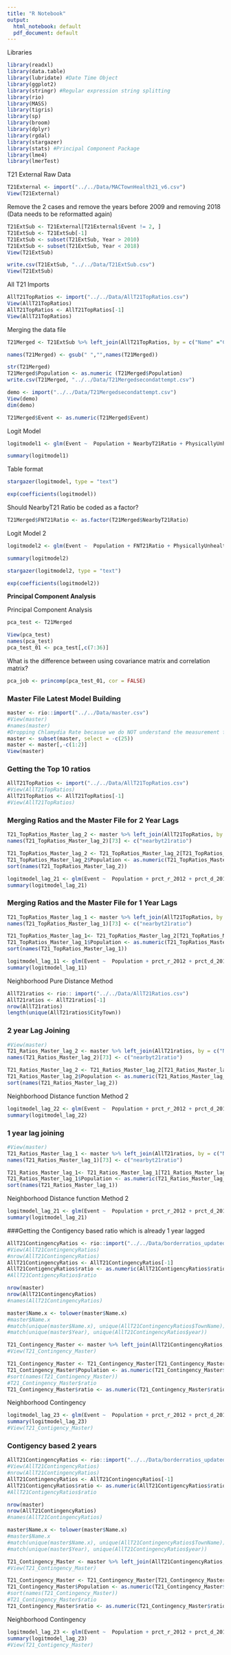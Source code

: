 ```yaml
---
title: "R Notebook"
output:
  html_notebook: default
  pdf_document: default
---
```

Libraries

```r
library(readxl)
library(data.table)
library(lubridate) #Date Time Object
library(ggplot2)
library(stringr) #Regular expression string splitting
library(rio)
library(MASS)
library(tigris)
library(sp)
library(broom)
library(dplyr)
library(rgdal)
library(stargazer)
library(stats) #Principal Component Package
library(lme4)
library(lmerTest)
```

T21 External Raw Data 
```r
T21External <- import("../../Data/MACTownHealth21_v6.csv")
View(T21External)
```

Remove the 2 cases and remove the years before 2009 and removing 2018 (Data needs to be reformatted again)
```r
T21ExtSub <- T21External[T21External$Event != 2, ]
T21ExtSub <- T21ExtSub[-1]
T21ExtSub <- subset(T21ExtSub, Year > 2010)
T21ExtSub <- subset(T21ExtSub, Year < 2018)
View(T21ExtSub)

write.csv(T21ExtSub, "../../Data/T21ExtSub.csv")
View(T21ExtSub)
```

All T21 Imports

```r
AllT21TopRatios <- import("../../Data/AllT21TopRatios.csv")
View(AllT21TopRatios)
AllT21TopRatios <- AllT21TopRatios[-1]
View(AllT21TopRatios)
```

Merging the data file
```r
T21Merged <- T21ExtSub %>% left_join(AllT21TopRatios, by = c("Name" ="CityTown", "Year" = "year"))
```

```r
names(T21Merged) <- gsub(" ","",names(T21Merged))
```

```r
str(T21Merged)
T21Merged$Population <- as.numeric (T21Merged$Population)
write.csv(T21Merged, "../../Data/T21Mergedsecondattempt.csv")
```

```r
demo <- import("../../Data/T21Mergedsecondattempt.csv")
View(demo)
dim(demo)
```



```r
T21Merged$Event <- as.numeric(T21Merged$Event)
```



Logit Model
```r
logitmodel1 <- glm(Event ~  Population + NearbyT21Ratio + PhysicallyUnhealthyDays + MentallyUnhealthyDays + PercentSmokers + PercentExcessiveDrinking + TeenBirthRate + ChlamydiaRate + PercentUnemployed + ViolentCrimeRate   , family = binomial(link = "logit"), data = T21Merged )

summary(logitmodel1)
```

Table format
```r
stargazer(logitmodel, type = "text")

```

```r
exp(coefficients(logitmodel))
```
Should NearbyT21 Ratio be coded as a factor?

```r
T21Merged$FNT21Ratio <- as.factor(T21Merged$NearbyT21Ratio)
```

Logit Model 2
```r
logitmodel2 <- glm(Event ~  Population + FNT21Ratio + PhysicallyUnhealthyDays + MentallyUnhealthyDays + PercentSmokers + PercentExcessiveDrinking + TeenBirthRate + ChlamydiaRate + PercentUnemployed + ViolentCrimeRate   , family = binomial(link = "logit"), data = T21Merged )

summary(logitmodel2)
```


```r
stargazer(logitmodel2, type = "text")
```
```r
exp(coefficients(logitmodel2))
```

**Principal Component Analysis**


Principal Component Analysis

```r
pca_test <- T21Merged
```

```r
View(pca_test)
names(pca_test)
pca_test_01 <- pca_test[,c(7:36)]
```

What is the difference between using covariance matrix and correlation matrix?

```r
pca_job <- princomp(pca_test_01, cor = FALSE)
```

### Master File Latest Model Building

```r
master <- rio::import("../../Data/master.csv")
#View(master)
#names(master)
#Dropping Chlamydia Rate becasue we do NOT understand the measurement for now.
master <- subset(master, select = -c(25))
master <- master[,-c(1:2)]
View(master)
```

### Getting the Top 10 ratios
```r
AllT21TopRatios <- import("../../Data/AllT21TopRatios.csv")
#View(AllT21TopRatios)
AllT21TopRatios <- AllT21TopRatios[-1]
#View(AllT21TopRatios)
```

### Merging Ratios and the Master File for 2 Year Lags
```r
T21_TopRatios_Master_lag_2 <- master %>% left_join(AllT21TopRatios, by = c("Name.x" ="CityTown", "year_dummy-2" = "year"))
names(T21_TopRatios_Master_lag_2)[73] <- c("nearbyt21ratio")
```

```r
T21_TopRatios_Master_lag_2 <- T21_TopRatios_Master_lag_2[T21_TopRatios_Master_lag_2$Event !=2,]
T21_TopRatios_Master_lag_2$Population <- as.numeric(T21_TopRatios_Master_lag_2$Population)
sort(names(T21_TopRatios_Master_lag_2))
```



```r
logitmodel_lag_21 <- glm(Event ~  Population + prct_r_2012 + prct_d_2012 + prct_d_2016 + prct_r_2016 + mayor_ind + nearbyt21ratio   , family = binomial(link = "logit"), data = T21_TopRatios_Master_lag_2)
summary(logitmodel_lag_21)
```

### Merging Ratios and the Master File for 1 Year Lags
```r
T21_TopRatios_Master_lag_1 <- master %>% left_join(AllT21TopRatios, by = c("Name.x" ="CityTown", "year_dummy-1" = "year"))
names(T21_TopRatios_Master_lag_1)[73] <- c("nearbyt21ratio")
```

```r
T21_TopRatios_Master_lag_1<- T21_TopRatios_Master_lag_2[T21_TopRatios_Master_lag_1$Event !=2,]
T21_TopRatios_Master_lag_1$Population <- as.numeric(T21_TopRatios_Master_lag_1$Population)
sort(names(T21_TopRatios_Master_lag_1))
```

```r
logitmodel_lag_11 <- glm(Event ~  Population + prct_r_2012 + prct_d_2012 + prct_d_2016 + prct_r_2016 + mayor_ind + nearbyt21ratio   , family = binomial(link = "logit"), data = T21_TopRatios_Master_lag_1)
summary(logitmodel_lag_11)
```

Neighborhood Pure Distance Method
```r
AllT21ratios <- rio:: import("../../Data/AllT21Ratios.csv")
AllT21ratios <- AllT21ratios[-1]
nrow(AllT21ratios)
length(unique(AllT21ratios$CityTown))
```

### 2 year Lag Joining

```r
#View(master)
T21_Ratios_Master_lag_2 <- master %>% left_join(AllT21ratios, by = c("Name.x" ="CityTown", "year_dummy-2" = "year"))
names(T21_Ratios_Master_lag_2)[73] <- c("nearbyt21ratio")
```

```r
T21_Ratios_Master_lag_2 <- T21_Ratios_Master_lag_2[T21_Ratios_Master_lag_2$Event !=2,]
T21_Ratios_Master_lag_2$Population <- as.numeric(T21_Ratios_Master_lag_2$Population)
sort(names(T21_Ratios_Master_lag_2))
```

Neighborhood Distance function Method 2
```r
logitmodel_lag_22 <- glm(Event ~  Population + prct_r_2012 + prct_d_2012 + prct_d_2016 + prct_r_2016 + mayor_ind + nearbyt21ratio   , family = binomial(link = "logit"), data = T21_Ratios_Master_lag_2)
summary(logitmodel_lag_22)
```

### 1 year lag joining
```r
#View(master)
T21_Ratios_Master_lag_1 <- master %>% left_join(AllT21ratios, by = c("Name.x" ="CityTown", "year_dummy-1" = "year"))
names(T21_Ratios_Master_lag_1)[73] <- c("nearbyt21ratio")
```

```r
T21_Ratios_Master_lag_1<- T21_Ratios_Master_lag_1[T21_Ratios_Master_lag_1$Event !=2,]
T21_Ratios_Master_lag_1$Population <- as.numeric(T21_Ratios_Master_lag_1$Population)
sort(names(T21_Ratios_Master_lag_1))
```

Neighborhood Distance function Method 2
```r
logitmodel_lag_21 <- glm(Event ~  Population + prct_r_2012 + prct_d_2012 + prct_d_2016 + prct_r_2016 + mayor_ind + nearbyt21ratio   , family = binomial(link = "logit"), data = T21_Ratios_Master_lag_1)
summary(logitmodel_lag_21)

```

###Getting the Contigency based ratio which is already 1 year lagged

```r
AllT21ContingencyRatios <- rio::import("../../Data/borderratios_updated.csv")
#View(AllT21ContingencyRatios)
#nrow(AllT21ContingencyRatios)
AllT21ContingencyRatios <- AllT21ContingencyRatios[-1]
AllT21ContigencyRatios$ratio <- as.numeric(AllT21ContigencyRatios$ratio)
#AllT21ContigencyRatios$ratio
```

```r
nrow(master)
nrow(AllT21ContingencyRatios)
#names(AllT21ContingencyRatios)

master$Name.x <- tolower(master$Name.x)
#master$Name.x
#match(unique(master$Name.x), unique(AllT21ContingencyRatios$TownName))
#match(unique(master$Year), unique(AllT21ContingencyRatios$year))

T21_Contingency_Master <- master %>% left_join(AllT21ContingencyRatios, by = c("Name.x" = "TownName", "Year" = "year")) 
#View(T21_Contingency_Master)

```

```r
T21_Contingency_Master <- T21_Contingency_Master[T21_Contingency_Master$Event !=2,]
T21_Contingency_Master$Population <- as.numeric(T21_Contingency_Master$Population)
#sort(names(T21_Contingency_Master))
#T21_Contingency_Master$ratio
T21_Contingency_Master$ratio <- as.numeric(T21_Contingency_Master$ratio)
```


Neighborhood Contingency
```r
logitmodel_lag_23 <- glm(Event ~  Population + prct_r_2012 + prct_d_2012 + prct_d_2016 + prct_r_2016 + mayor_ind + ratio   , family = binomial(link = "logit"), data = T21_Contingency_Master)
summary(logitmodel_lag_23)
#View(T21_Contigency_Master)
```


### Contigency based 2 years
```r
AllT21ContingencyRatios <- rio::import("../../Data/borderratios_updated.csv")
#View(AllT21ContingencyRatios)
#nrow(AllT21ContingencyRatios)
AllT21ContingencyRatios <- AllT21ContingencyRatios[-1]
AllT21ContigencyRatios$ratio <- as.numeric(AllT21ContigencyRatios$ratio)
#AllT21ContigencyRatios$ratio
```

```r
nrow(master)
nrow(AllT21ContingencyRatios)
#names(AllT21ContingencyRatios)

master$Name.x <- tolower(master$Name.x)
#master$Name.x
#match(unique(master$Name.x), unique(AllT21ContingencyRatios$TownName))
#match(unique(master$Year), unique(AllT21ContingencyRatios$year))

T21_Contingency_Master <- master %>% left_join(AllT21ContingencyRatios, by = c("Name.x" = "TownName", "Year" = "year")) 
#View(T21_Contingency_Master)

```

```r
T21_Contingency_Master <- T21_Contingency_Master[T21_Contingency_Master$Event !=2,]
T21_Contingency_Master$Population <- as.numeric(T21_Contingency_Master$Population)
#sort(names(T21_Contingency_Master))
#T21_Contingency_Master$ratio
T21_Contingency_Master$ratio <- as.numeric(T21_Contingency_Master$ratio)
```


Neighborhood Contingency
```r
logitmodel_lag_23 <- glm(Event ~  Population + prct_r_2012 + prct_d_2012 + prct_d_2016 + prct_r_2016 + mayor_ind + ratio   , family = binomial(link = "logit"), data = T21_Contingency_Master)
summary(logitmodel_lag_23)
#View(T21_Contigency_Master)
```





